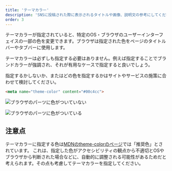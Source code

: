 ```yaml
---
title: 'テーマカラー'
description: 'SNSに投稿された際に表示されるタイトルや画像、説明文の参考にしてください'
order: 3
---
```


テーマカラーが指定されていると、特定のOS・ブラウザのユーザーインターフェイスの一部の色を変更できます。ブラウザは指定された色をページのタイトルバーやタブバーに使用します。

テーマカラーは必ずしも指定する必要はありません。例えば指定することでブランドカラーが強調され、それが有用なケースで指定すると良いでしょう。

指定するかしないか、またはどの色を指定するかはサイトやサービスの施策に合わせて検討してください。

```html codeBlock
<meta name="theme-color" content="#00c4cc">
```

<Grid autoRepeat="auto-fill" size="300px">

  <ImgWithDesc description="テーマカラーなし">

  ![ブラウザのパーツに色がついていない](./images/no-theme-color.png)

  </ImgWithDesc>

  <ImgWithDesc description="テーマカラーあり">

  ![ブラウザのパーツに色がついている](./images/with-theme-color.png)

  </ImgWithDesc>

</Grid>

## 注意点

テーマカラーに指定する色は[MDNのtheme-colorのページ](https://developer.mozilla.org/ja/docs/Web/HTML/Element/meta/name/theme-color)では「推奨色」とされています。
これは、指定した色がアクセシビリティの観点から不適切とOSやブラウザから判断された場合などに、自動的に調整される可能性があるためだと考えられます。その点も考慮してテーマカラーを指定してください。
